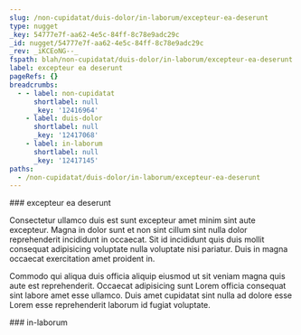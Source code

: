 ```yaml
---
slug: /non-cupidatat/duis-dolor/in-laborum/excepteur-ea-deserunt
type: nugget
_key: 54777e7f-aa62-4e5c-84ff-8c78e9adc29c
_id: nugget/54777e7f-aa62-4e5c-84ff-8c78e9adc29c
_rev: _iKCEoNG--_
fspath: blah/non-cupidatat/duis-dolor/in-laborum/excepteur-ea-deserunt.md
label: excepteur ea deserunt
pageRefs: {}
breadcrumbs:
  - - label: non-cupidatat
      shortlabel: null
      _key: '12416964'
    - label: duis-dolor
      shortlabel: null
      _key: '12417068'
    - label: in-laborum
      shortlabel: null
      _key: '12417145'
paths:
  - /non-cupidatat/duis-dolor/in-laborum/excepteur-ea-deserunt
---
```


<NuggetArea>
<Nugget slug="/non-cupidatat/duis-dolor/in-laborum/excepteur-ea-deserunt" type="nugget" _key="54777e7f-aa62-4e5c-84ff-8c78e9adc29c" _id="nugget/54777e7f-aa62-4e5c-84ff-8c78e9adc29c" _rev="_iKCEoNG--_" fspath="blah/non-cupidatat/duis-dolor/in-laborum/excepteur-ea-deserunt.md" label="excepteur ea deserunt" paths="/non-cupidatat/duis-dolor/in-laborum/excepteur-ea-deserunt">
<NuggetBody>
### excepteur ea deserunt

Consectetur ullamco duis est sunt excepteur amet minim sint aute excepteur. Magna in dolor sunt et non sint cillum sint nulla dolor reprehenderit incididunt in occaecat. Sit id incididunt quis duis mollit consequat adipisicing voluptate nulla voluptate nisi pariatur. Duis in magna occaecat exercitation amet proident in.

Commodo qui aliqua duis officia aliquip eiusmod ut sit veniam magna quis aute est reprehenderit. Occaecat adipisicing sunt Lorem officia consequat sint labore amet esse ullamco. Duis amet cupidatat sint nulla ad dolore esse Lorem esse reprehenderit laborum id fugiat voluptate.

</NuggetBody>
<Breadcrumbs>
<Crumbs>
<Crumb _key="12416964" label="non-cupidatat" /><Crumb _key="12417068" label="duis-dolor" /><Crumb _key="12417145" label="in-laborum" />
</Crumbs>
</Breadcrumbs>
</Nugget>

<NuggetsInbound>
</NuggetsInbound>
<NuggetsOutbound>
</NuggetsOutbound>
</NuggetArea>
<PassagesInbound>
<Passage direction="inbound" type="passage" _key="12417145" _id="passage/12417145" _rev="_iKCEoNC---" label="in-laborum" passage="in-laborum" fspath="blah/non-cupidatat/duis-dolor/in-laborum" paths="/non-cupidatat/duis-dolor/in-laborum" slug="/non-cupidatat/duis-dolor/in-laborum">
<NuggetBody>
### in-laborum

</NuggetBody>
<Breadcrumbs>
<Crumbs>
<Crumb _key="12416964" label="non-cupidatat" /><Crumb _key="12417068" label="duis-dolor" />
</Crumbs>
</Breadcrumbs>
</Passage>

</PassagesInbound>
<PassagesOutbound>
</PassagesOutbound>